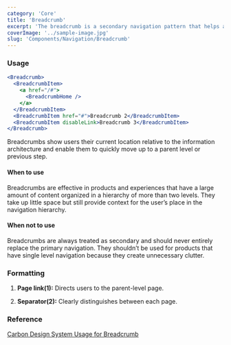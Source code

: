 ```yaml
---
category: 'Core'
title: 'Breadcrumb'
excerpt: 'The breadcrumb is a secondary navigation pattern that helps a user understand the hierarchy among levels and navigate back through them.'
coverImage: '../sample-image.jpg'
slug: 'Components/Navigation/Breadcrumb'
---
```


### Usage

```jsx live
<Breadcrumb>
  <BreadcrumbItem>
    <a href="/#">
      <BreadcrumbHome />
    </a>
  </BreadcrumbItem>
  <BreadcrumbItem href="#">Breadcrumb 2</BreadcrumbItem>
  <BreadcrumbItem disableLink>Breadcrumb 3</BreadcrumbItem>
</Breadcrumb>
```

Breadcrumbs show users their current location relative to the information architecture and enable them to quickly move up to a parent level or previous step.

#### When to use

Breadcrumbs are effective in products and experiences that have a large amount of content organized in a hierarchy of more than two levels. They take up little space but still provide context for the user’s place in the navigation hierarchy.

#### When not to use

Breadcrumbs are always treated as secondary and should never entirely replace the primary navigation. They shouldn’t be used for products that have single level navigation because they create unnecessary clutter.

### Formatting

1. **Page link(1):** Directs users to the parent-level page.

2. **Separator(2):** Clearly distinguishes between each page.

### Reference

[Carbon Design System Usage for Breadcrumb](https://next.carbondesignsystem.com/components//breadcrumb)
